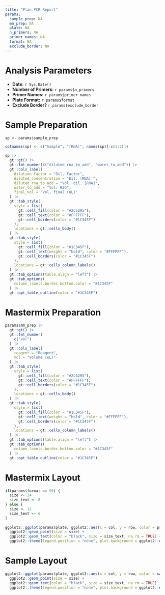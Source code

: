 ```yaml
---
title: "Plan PCR Report"
params:
  sample_prep: NA
  mm_prep: NA
  plate: NA
  n_primers: NA
  primer_names: NA
  format: NA
  exclude_border: NA
---
```



# Analysis Parameters

- **Date:**              `r Sys.Date()`
- **Number of Primers:** `r params$n_primers`
- **Primer Names:**      `r params$primer_names`
- **Plate Format:**      `r params$format`
- **Exclude Border?**    `r params$exclude_border`

# Sample Preparation
```r
sp <- params$sample_prep

colnames(sp) <- c("Sample", "[RNA]", names(sp)[-c(1:2)])

sp |> 
  gt::gt() |> 
  gt::fmt_number(c("diluted_rna_to_add", "water_to_add")) |> 
  gt::cols_label(
    dilution_factor = "Dil. Factor",
    diluted_concentration = "Dil. [RNA] ",
    diluted_rna_to_add = "Vol. dil. [RNA]",
    water_to_add = "Vol. H2O",
    final_vol = "Vol. final (uL)"
  ) |> 
  gt::tab_style(
    style = list(
      gt::cell_fill(color = "#2C5295"),
      gt::cell_text(color = "#FFFFFF"),
      gt::cell_borders(color = "#1C345F")
    ),
    locations = gt::cells_body()
  ) |>  
  gt::tab_style(
    style = list(
      gt::cell_fill(color = "#1C345F"),
      gt::cell_text(weight = "bold", color = "#FFFFFF"),
      gt::cell_borders(color = "#1C345F")
    ),
    locations = gt::cells_column_labels()
  ) |> 
  gt::tab_options(table.align = "left") |> 
  gt::tab_options(
    column_labels.border.bottom.color = "#1C345F"
  ) |> 
  gt::opt_table_outline(color = "#1C345F")

```

# Mastermix Preparation
```r
params$mm_prep |> 
  gt::gt() |>  
  gt::fmt_number(
    c("vol")
  ) |> 
  gt::cols_label(
    reagent = "Reagent",
    vol = "Volume (uL)"
  ) |> 
  gt::tab_style(
    style = list(
      gt::cell_fill(color = "#2C5295"),
      gt::cell_text(color = "#FFFFFF"),
      gt::cell_borders(color = "#1C345F")
    ),
    locations = gt::cells_body()
  ) |>  
  gt::tab_style(
    style = list(
      gt::cell_fill(color = "#1C345F"),
      gt::cell_text(weight = "bold", color = "#FFFFFF"),
      gt::cell_borders(color = "#1C345F")
    ),
    locations = gt::cells_column_labels()
  ) |> 
  gt::tab_options(table.align = "left") |> 
  gt::tab_options(
    column_labels.border.bottom.color = "#1C345F"
  ) |> 
  gt::opt_table_outline(color = "#1C345F")

```

# Mastermix Layout
```r

if(params$format == 96) {
  size <- 24
  size_text <- 8
} else {
  size <- 12
  size_text <- 6
}
 
ggplot2::ggplot(params$plate, ggplot2::aes(x = col, y = row, color = primer, label = primer_name)) + 
  ggplot2::geom_point(size = size) + 
  ggplot2::geom_text(color = "black", size = size_text, na.rm = TRUE) + 
  ggplot2::theme(legend.position = "none", plot.background = ggplot2::element_blank())
```


# Sample Layout
```r
ggplot2::ggplot(params$plate, ggplot2::aes(x = col, y = row, color = sample, label = sample_name)) + 
  ggplot2::geom_point(size = size) + 
  ggplot2::geom_text(color = "black", size = size_text, na.rm = TRUE) +
  ggplot2::theme(legend.position = "none", plot.background = ggplot2::element_blank())
```
